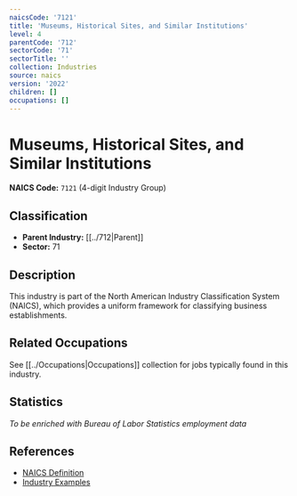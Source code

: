 ```yaml
---
naicsCode: '7121'
title: 'Museums, Historical Sites, and Similar Institutions'
level: 4
parentCode: '712'
sectorCode: '71'
sectorTitle: ''
collection: Industries
source: naics
version: '2022'
children: []
occupations: []
---
```

# Museums, Historical Sites, and Similar Institutions

**NAICS Code:** `7121` (4-digit Industry Group)

## Classification

- **Parent Industry:** [[../712|Parent]]
- **Sector:** 71

## Description

This industry is part of the North American Industry Classification System (NAICS), which provides a uniform framework for classifying business establishments.

## Related Occupations

See [[../Occupations|Occupations]] collection for jobs typically found in this industry.

## Statistics

*To be enriched with Bureau of Labor Statistics employment data*

## References

- [NAICS Definition](https://www.census.gov/naics/)
- [Industry Examples](https://www.census.gov/naics/2022NAICS/)
